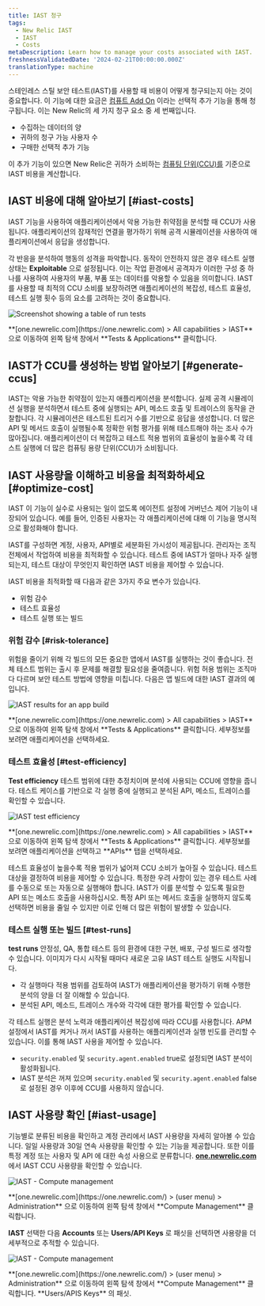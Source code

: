 ```yaml
---
title: IAST 청구
tags:
  - New Relic IAST
  - IAST
  - Costs
metaDescription: Learn how to manage your costs associated with IAST.
freshnessValidatedDate: '2024-02-21T00:00:00.000Z'
translationType: machine
---
```


스테인레스 스틸 보안 테스트(IAST)를 사용할 때 비용이 어떻게 청구되는지 아는 것이 중요합니다. 이 기능에 대한 요금은 [컴퓨트 Add On](/docs/accounts/accounts-billing/new-relic-one-pricing-billing/add-on-billing) 이라는 선택적 추가 기능을 통해 청구됩니다. 이는 New Relic의 세 가지 청구 요소 중 세 번째입니다.

* 수집하는 데이터의 양
* 귀하의 청구 가능 사용자 수
* 구매한 선택적 추가 기능

이 추가 기능이 있으면 New Relic은 귀하가 소비하는 [컴퓨팅 단위(CCU)를](/docs/licenses/license-information/product-definitions/new-relic-one-pricing-definitions/#compute-capacity-unit) 기준으로 IAST 비용을 계산합니다.

## IAST 비용에 대해 알아보기 [#iast-costs]

IAST 기능을 사용하여 애플리케이션에서 악용 가능한 취약점을 분석할 때 CCU가 사용됩니다. 애플리케이션의 잠재적인 연결을 평가하기 위해 공격 시뮬레이션을 사용하여 애플리케이션에서 응답을 생성합니다.

각 반응을 분석하여 행동의 성격을 파악합니다. 동작이 안전하지 않은 경우 테스트 실행 상태는 <DNT>**Exploitable**</DNT> 으로 설정됩니다. 이는 작업 환경에서 공격자가 이러한 구성 중 하나를 사용하여 사용자의 부품, 부품 또는 데이터를 악용할 수 있음을 의미합니다. IAST를 사용할 때 최적의 CCU 소비를 보장하려면 애플리케이션의 복잡성, 테스트 효율성, 테스트 실행 횟수 등의 요소를 고려하는 것이 중요합니다.

<img
  title="Screenshot showing a table of run tests"
  alt="Screenshot showing a table of run tests"
  src="/images/iast_screenshot-crop_test-run.webp"
/>

<figcaption>
  <DNT>**[one.newrelic.com](https://one.newrelic.com) > All capabilities > IAST**</DNT> 으로 이동하여 왼쪽 탐색 창에서 <DNT>**Tests & Applications**</DNT> 클릭합니다.
</figcaption>

## IAST가 CCU를 생성하는 방법 알아보기 [#generate-ccus]

IAST는 악용 가능한 취약점이 있는지 애플리케이션을 분석합니다. 실제 공격 시뮬레이션 실행을 분석하면서 테스트 중에 실행되는 API, 메소드 호출 및 트레이스의 동작을 관찰합니다. 각 시뮬레이션은 테스트된 트리거 수를 기반으로 응답을 생성합니다. 더 많은 API 및 메서드 호출이 실행될수록 정확한 위험 평가를 위해 테스트해야 하는 조사 수가 많아집니다. 애플리케이션이 더 복잡하고 테스트 적용 범위의 효율성이 높을수록 각 테스트 실행에 더 많은 컴퓨팅 용량 단위(CCU)가 소비됩니다.

## IAST 사용량을 이해하고 비용을 최적화하세요 [#optimize-cost]

IAST 이 기능이 실수로 사용되는 일이 없도록 <InlinePopover type="apm"/>에이전트 설정에 거버넌스 제어 기능이 내장되어 있습니다. 예를 들어, 인증된 사용자는 각 애플리케이션에 대해 이 기능을 명시적으로 활성화해야 합니다.

IAST를 구성하면 계정, 사용자, API별로 세분화된 가시성이 제공됩니다. 관리자는 조직 전체에서 작업하여 비용을 최적화할 수 있습니다. 테스트 중에 IAST가 얼마나 자주 실행되는지, 테스트 대상이 무엇인지 확인하면 IAST 비용을 제어할 수 있습니다.

IAST 비용을 최적화할 때 다음과 같은 3가지 주요 변수가 있습니다.

* 위험 감수
* 테스트 효율성
* 테스트 실행 또는 빌드

### 위험 감수 [#risk-tolerance]

위험을 줄이기 위해 각 빌드의 모든 중요한 앱에서 IAST를 실행하는 것이 좋습니다. 전체 테스트 범위는 출시 후 문제를 해결할 필요성을 줄여줍니다. 위험 허용 범위는 조직마다 다르며 보안 테스트 방법에 영향을 미칩니다. 다음은 앱 빌드에 대한 IAST 결과의 예입니다.

<img
  title="IAST results for an app build"
  alt="IAST results for an app build"
  src="/images/iast_screenshot-full_results-app-build.webp"
/>

<figcaption>
  <DNT>**[one.newrelic.com](https://one.newrelic.com) > All capabilities > IAST**</DNT> 으로 이동하여 왼쪽 탐색 창에서 <DNT>**Tests & Applications**</DNT> 클릭합니다. 세부정보를 보려면 애플리케이션을 선택하세요.
</figcaption>

### 테스트 효율성 [#test-efficiency]

<DNT>**Test efficiency**</DNT> 테스트 범위에 대한 추정치이며 분석에 사용되는 CCU에 영향을 줍니다. 테스트 케이스를 기반으로 각 실행 중에 실행되고 분석된 API, 메소드, 트레이스를 확인할 수 있습니다.

<img
  title="IAST test efficiency"
  alt="IAST test efficiency"
  src="/images/iast_screenshot-full_tested-apis.webp"
/>

<figcaption>
  <DNT>**[one.newrelic.com](https://one.newrelic.com) > All capabilities > IAST**</DNT> 으로 이동하여 왼쪽 탐색 창에서 <DNT>**Tests & Applications**</DNT> 클릭합니다. 세부정보를 보려면 애플리케이션을 선택하고 <DNT>**APIs**</DNT> 탭을 선택하세요.
</figcaption>

테스트 효율성이 높을수록 적용 범위가 넓어져 CCU 소비가 높아질 수 있습니다. 테스트 대상을 결정하여 비용을 제어할 수 있습니다. 특정한 우려 사항이 있는 경우 테스트 사례를 수동으로 또는 자동으로 실행해야 합니다. IAST가 이를 분석할 수 있도록 필요한 API 또는 메소드 호출을 사용하십시오. 특정 API 또는 메서드 호출을 실행하지 않도록 선택하면 비용을 줄일 수 있지만 이로 인해 더 많은 위험이 발생할 수 있습니다.

### 테스트 실행 또는 빌드 [#test-runs]

<DNT>**test runs**</DNT> 안정성, QA, 통합 테스트 등의 환경에 대한 구현, 배포, 구성 빌드로 생각할 수 있습니다. 이미지가 다시 시작될 때마다 새로운 고유 IAST 테스트 실행도 시작됩니다.

* 각 실행마다 적용 범위를 검토하여 IAST가 애플리케이션을 평가하기 위해 수행한 분석의 양을 더 잘 이해할 수 있습니다.
* 분석된 API, 메소드, 트레이스 개수와 각각에 대한 평가를 확인할 수 있습니다.

각 테스트 실행은 분석 노력과 애플리케이션 복잡성에 따라 CCU를 사용합니다. APM 설정에서 IAST를 켜거나 꺼서 IAST를 사용하는 애플리케이션과 실행 빈도를 관리할 수 있습니다. 이를 통해 IAST 사용을 제어할 수 있습니다.

* `security.enabled` 및 `security.agent.enabled` true로 설정되면 IAST 분석이 활성화됩니다.
* IAST 분석은 꺼져 있으며 `security.enabled` 및 `security.agent.enabled` false로 설정된 경우 이후에 CCU를 사용하지 않습니다.

## IAST 사용량 확인 [#iast-usage]

기능별로 분류된 비용을 확인하고 계정 관리에서 IAST 사용량을 자세히 알아볼 수 있습니다. 일일 사용량과 30일 연속 사용량을 확인할 수 있는 기능을 제공합니다. 또한 이를 특정 계정 또는 사용자 및 API 에 대한 속성 사용으로 분류합니다. <DNT>**[one.newrelic.com](https://one.newrelic.com/)**</DNT> 에서 IAST CCU 사용량을 확인할 수 있습니다.

<img
  title="IAST - Compute management"
  alt="IAST - Compute management"
  src="/images/iast_screenshot-full_compute-management.webp"
/>

<figcaption>
  <DNT>**[one.newrelic.com](https://one.newrelic.com/) > (user menu) > Administration**</DNT> 으로 이동하여 왼쪽 탐색 창에서 <DNT>**Compute Management**</DNT> 클릭합니다.
</figcaption>

<DNT>**IAST**</DNT> 선택한 다음 <DNT>**Accounts**</DNT> 또는 <DNT>**Users/API Keys**</DNT> 로 패싯을 선택하면 사용량을 더 세부적으로 추적할 수 있습니다.

<img
  title="IAST - Compute management"
  alt="IAST - Compute management"
  src="/images/iast_screenshot-full_compute-management-users.webp"
/>

<figcaption>
  <DNT>**[one.newrelic.com](https://one.newrelic.com/) > (user menu) > Administration**</DNT> 으로 이동하여 왼쪽 탐색 창에서 <DNT>**Compute Management**</DNT> 클릭합니다. <DNT>**Users/APIS Keys**</DNT> 의 패싯.
</figcaption>
